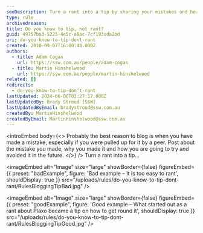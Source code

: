 ```yaml
---
seoDescription: Turn a rant into a tip by sharing your mistakes and how to avoid them, making you a more empathetic and helpful blogger.
type: rule
archivedreason:
title: Do you know to tip, not rant?
guid: 49757ba3-5225-4e5c-a8ac-7cf193cda2bd
uri: do-you-know-to-tip-dont-rant
created: 2010-09-07T16:09:48.000Z
authors:
  - title: Adam Cogan
    url: https://ssw.com.au/people/adam-cogan
  - title: Martin Hinshelwood
    url: https://ssw.com.au/people/martin-hinshelwood
related: []
redirects:
  - do-you-know-to-tip-don’t-rant
lastUpdated: 2024-06-08T03:27:17.000Z
lastUpdatedBy: Brady Stroud [SSW]
lastUpdatedByEmail: bradystroud@ssw.com.au
createdBy: MartinHinshelwood
createdByEmail: MartinHinshelwood@ssw.com.au
---
```


<introEmbed
  body={<>
Probably the best reason to blog is when you have made a mistake, especially if you were pulled up for it by a peer. Post about the mistake you made, why you made it and how you are going to try and avoided it in the future.
  </>}
/>
Turn a rant into a tip…

<imageEmbed
  alt="Image"
  size="large"
  showBorder={false}
  figureEmbed={{
    preset: "badExample",
    figure: 'Bad example – It is too easy to rant',
    shouldDisplay: true
  }}
  src="/uploads/rules/do-you-know-to-tip-dont-rant/RulesBloggingTipBad.jpg"
/>

<imageEmbed
  alt="Image"
  size="large"
  showBorder={false}
  figureEmbed={{
    preset: "goodExample",
    figure: 'Good example – What started out as a rant about Plaxo became a tip on how to get round it',
    shouldDisplay: true
  }}
  src="/uploads/rules/do-you-know-to-tip-dont-rant/RulesBloggingTipGood.jpg"
/>
